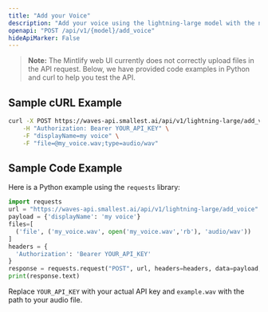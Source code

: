 ```yaml
---
title: "Add your Voice"
description: "Add your voice using the lightning-large model with the new Waves API."
openapi: "POST /api/v1/{model}/add_voice"
hideApiMarker: False
---
```


> **Note:** The Mintlify web UI currently does not correctly upload files in the API request. Below, we have provided code examples in Python and curl to help you test the API.

## Sample cURL Example
```bash
curl -X POST https://waves-api.smallest.ai/api/v1/lightning-large/add_voice \
    -H "Authorization: Bearer YOUR_API_KEY" \
    -F "displayName=my voice" \
    -F "file=@my_voice.wav;type=audio/wav"
```
## Sample Code Example

Here is a Python example using the `requests` library:
<CodeGroup>
```python python
import requests
url = "https://waves-api.smallest.ai/api/v1/lightning-large/add_voice"
payload = {'displayName': 'my voice'}
files=[
  ('file', ('my_voice.wav', open('my_voice.wav','rb'), 'audio/wav'))
]
headers = {
  'Authorization': 'Bearer YOUR_API_KEY'
}
response = requests.request("POST", url, headers=headers, data=payload, files=files)
print(response.text)
```
</CodeGroup>

Replace `YOUR_API_KEY` with your actual API key and `example.wav` with the path to your audio file.

